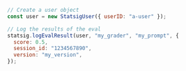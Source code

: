 ```js
// Create a user object
const user = new StatsigUser({ userID: "a-user" });

// Log the results of the eval
statsig.logEvalResult(user, "my_grader", "my_prompt", {
  score: 0.5,
  session_id: "1234567890",
  version: "my_version",
});
```
